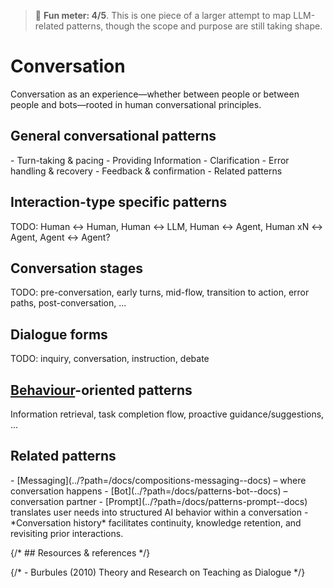 
<Meta title="Patterns/Content/Conversation*" />

> 🙂 **Fun meter: 4/5**. This is one piece of a larger attempt to map LLM-related patterns, though the scope and purpose are still taking shape.

# Conversation

Conversation as an experience—whether between people or between people and bots—rooted in human conversational principles.

## General conversational patterns

<div>
- Turn-taking & pacing
- Providing Information
- Clarification
- Error handling & recovery
- Feedback & confirmation
- Related patterns
</div>

## Interaction-type specific patterns

TODO: Human ↔︎ Human, Human ↔︎ LLM, Human ↔︎ Agent, Human xN ↔︎ Agent, Agent ↔︎ Agent?

## Conversation stages

TODO: pre-conversation, early turns, mid-flow, transition to action, error paths, post-conversation, ...

## Dialogue forms

TODO: inquiry, conversation, instruction, debate

## [Behaviour](../?path=/docs/foundations-behavior--docs)-oriented patterns

Information retrieval, task completion flow, proactive guidance/suggestions, ...

## Related patterns

<div>
- [Messaging](../?path=/docs/compositions-messaging--docs) – where conversation happens
- [Bot](../?path=/docs/patterns-bot--docs) – conversation partner
- [Prompt](../?path=/docs/patterns-prompt--docs) translates user needs into structured AI behavior within a conversation
- *Conversation history* facilitates continuity, knowledge retention, and revisiting prior interactions.
</div>

{/* ## Resources & references */}

{/* - Burbules (2010) Theory and Research on Teaching as Dialogue */}
